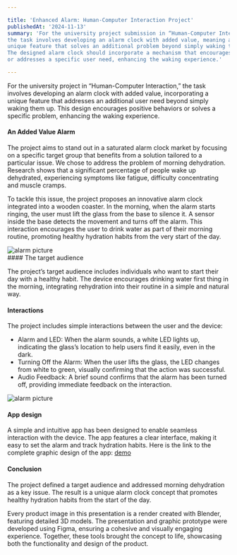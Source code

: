 ```yaml
---

title: 'Enhanced Alarm: Human-Computer Interaction Project'
publishedAt: '2024-11-13'
summary: 'For the university project submission in “Human-Computer Interaction,”
the task involves developing an alarm clock with added value, meaning a
unique feature that solves an additional problem beyond simply waking the user up.
The designed alarm clock should incorporate a mechanism that encourages positive behaviors
or addresses a specific user need, enhancing the waking experience.'

---
```



For the university project in “Human-Computer Interaction,”
the task involves developing an alarm clock with added value,
incorporating a unique feature that addresses an additional user need beyond
simply waking them up. This design encourages positive behaviors or solves a specific problem,
enhancing the waking experience.

#### An Added Value Alarm

The project aims to stand out in a saturated alarm clock market by focusing on
a specific target group that benefits from a solution tailored to a particular issue.
We chose to address the problem of morning dehydration. Research shows that a significant
percentage of people wake up dehydrated, experiencing symptoms like fatigue, difficulty concentrating
and muscle cramps.

To tackle this issue, the project proposes an innovative alarm clock integrated into a wooden coaster.
In the morning, when the alarm starts ringing, the user must lift the glass from the base to silence it.
A sensor inside the base detects the movement and turns off the alarm. This interaction encourages the user
to drink water as part of their morning routine, promoting healthy hydration habits from the very start of the day.

<div className='flex justify-center my-10 '>

<Image src="/images/alarm.png" alt="alarm picture" width={1000} height={500} />

</div>
#### The target audience

The project’s target audience includes individuals who want to start their
day with a healthy habit. The device encourages drinking water first thing
in the morning, integrating rehydration into their routine in a simple and natural way.

#### Interactions

The project includes simple interactions between the user and the device:

- Alarm and LED: When the alarm sounds, a white LED lights up, indicating the glass’s
  location to help users find it easily, even in the dark.
- Turning Off the Alarm: When the user lifts the glass, the LED changes
  from white to green, visually confirming that the action was successful.
- Audio Feedback: A brief sound confirms that the alarm has been turned off,
  providing immediate feedback on the interaction.

<div className="flex justify-center my-10  ">
  <Image
    src="/images/interactions.svg"
    alt="alarm picture"
    width={700}
    height={700}
  />
</div>

#### App design

A simple and intuitive app has been designed to enable seamless interaction with the device.
The app features a clear interface, making it easy to set the alarm and track hydration habits.
Here is the link to the complete graphic design of the app: [demo](https://www.figma.com/board/XroS30OfGlqAjpuLYfHCxL/Untitled?node-id=0-1&t=UQl7qHiaE5oGifuH-1)

#### Conclusion

The project defined a target audience and addressed morning dehydration
as a key issue. The result is a unique alarm clock concept that promotes healthy
hydration habits from the start of the day.

Every product image in this presentation is a render created with Blender,
featuring detailed 3D models. The presentation and graphic prototype were developed using Figma,
ensuring a cohesive and visually engaging experience. Together, these tools brought the concept to
life, showcasing both the functionality and design of the product.
